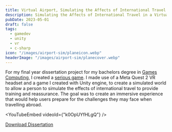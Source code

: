 ```yaml
---
title: Virtual Airport, Simulating the Affects of International Travel
description: Simulating the Affects of International Travel in a Virtual World to Provide Training and Reassurance
pubDate: 2023-05-01
draft: false
tags:
  - gamedev
  - unity
  - vr
  - c-sharp
icon: "/images/airport-sim/planeicon.webp"
headerImage: "/images/airport-sim/planecover.webp"
---
```



For my final year dissertation project for my bachelors degree in [Games Computing](https://www.lincoln.ac.uk/course/cgpcmpub/), I created a [serious game](https://en.wikipedia.org/wiki/Serious_game). I made use of a Meta Quest 2 VR headset and a game I created with Unity engine, to create a simulated world to allow a person to simulate the effects of international travel to provide training and reassurance. The goal was to create an immersive experience that would help users prepare for the challenges they may face when travelling abroad.

<YouTubeEmbed videoId={"k0OpUYfHLgQ"} />

<div class="flex items-center justify-center">
  <a href="/files/airport-sim-diss.pdf" class="button" target="_blank">
    <Icon name="lucide:file-down" class="mr-4" />
    <span>Download Dissertation</span>
  </a>
</div>
